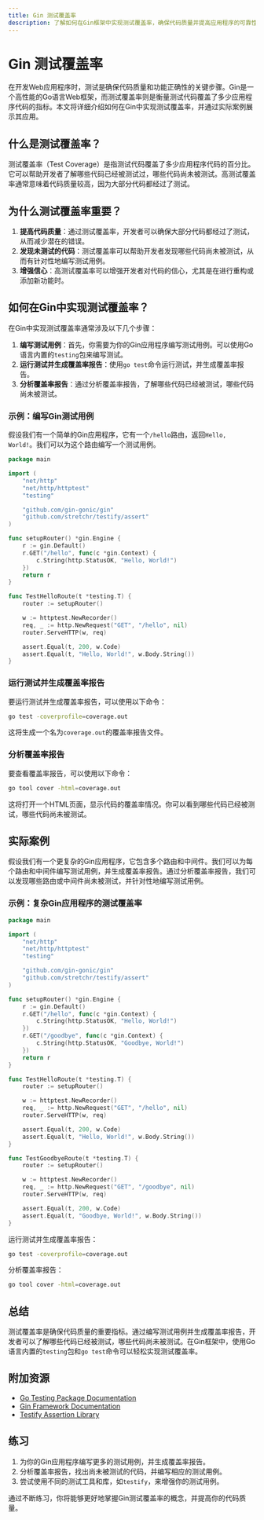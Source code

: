 ```yaml
---
title: Gin 测试覆盖率
description: 了解如何在Gin框架中实现测试覆盖率，确保代码质量并提高应用程序的可靠性。
---
```


# Gin 测试覆盖率

在开发Web应用程序时，测试是确保代码质量和功能正确性的关键步骤。Gin是一个高性能的Go语言Web框架，而测试覆盖率则是衡量测试代码覆盖了多少应用程序代码的指标。本文将详细介绍如何在Gin中实现测试覆盖率，并通过实际案例展示其应用。

## 什么是测试覆盖率？

测试覆盖率（Test Coverage）是指测试代码覆盖了多少应用程序代码的百分比。它可以帮助开发者了解哪些代码已经被测试过，哪些代码尚未被测试。高测试覆盖率通常意味着代码质量较高，因为大部分代码都经过了测试。

## 为什么测试覆盖率重要？

1. **提高代码质量**：通过测试覆盖率，开发者可以确保大部分代码都经过了测试，从而减少潜在的错误。
2. **发现未测试的代码**：测试覆盖率可以帮助开发者发现哪些代码尚未被测试，从而有针对性地编写测试用例。
3. **增强信心**：高测试覆盖率可以增强开发者对代码的信心，尤其是在进行重构或添加新功能时。

## 如何在Gin中实现测试覆盖率？

在Gin中实现测试覆盖率通常涉及以下几个步骤：

1. **编写测试用例**：首先，你需要为你的Gin应用程序编写测试用例。可以使用Go语言内置的`testing`包来编写测试。
2. **运行测试并生成覆盖率报告**：使用`go test`命令运行测试，并生成覆盖率报告。
3. **分析覆盖率报告**：通过分析覆盖率报告，了解哪些代码已经被测试，哪些代码尚未被测试。

### 示例：编写Gin测试用例

假设我们有一个简单的Gin应用程序，它有一个`/hello`路由，返回`Hello, World!`。我们可以为这个路由编写一个测试用例。

```go
package main

import (
    "net/http"
    "net/http/httptest"
    "testing"

    "github.com/gin-gonic/gin"
    "github.com/stretchr/testify/assert"
)

func setupRouter() *gin.Engine {
    r := gin.Default()
    r.GET("/hello", func(c *gin.Context) {
        c.String(http.StatusOK, "Hello, World!")
    })
    return r
}

func TestHelloRoute(t *testing.T) {
    router := setupRouter()

    w := httptest.NewRecorder()
    req, _ := http.NewRequest("GET", "/hello", nil)
    router.ServeHTTP(w, req)

    assert.Equal(t, 200, w.Code)
    assert.Equal(t, "Hello, World!", w.Body.String())
}
```

### 运行测试并生成覆盖率报告

要运行测试并生成覆盖率报告，可以使用以下命令：

```bash
go test -coverprofile=coverage.out
```

这将生成一个名为`coverage.out`的覆盖率报告文件。

### 分析覆盖率报告

要查看覆盖率报告，可以使用以下命令：

```bash
go tool cover -html=coverage.out
```

这将打开一个HTML页面，显示代码的覆盖率情况。你可以看到哪些代码已经被测试，哪些代码尚未被测试。

## 实际案例

假设我们有一个更复杂的Gin应用程序，它包含多个路由和中间件。我们可以为每个路由和中间件编写测试用例，并生成覆盖率报告。通过分析覆盖率报告，我们可以发现哪些路由或中间件尚未被测试，并针对性地编写测试用例。

### 示例：复杂Gin应用程序的测试覆盖率

```go
package main

import (
    "net/http"
    "net/http/httptest"
    "testing"

    "github.com/gin-gonic/gin"
    "github.com/stretchr/testify/assert"
)

func setupRouter() *gin.Engine {
    r := gin.Default()
    r.GET("/hello", func(c *gin.Context) {
        c.String(http.StatusOK, "Hello, World!")
    })
    r.GET("/goodbye", func(c *gin.Context) {
        c.String(http.StatusOK, "Goodbye, World!")
    })
    return r
}

func TestHelloRoute(t *testing.T) {
    router := setupRouter()

    w := httptest.NewRecorder()
    req, _ := http.NewRequest("GET", "/hello", nil)
    router.ServeHTTP(w, req)

    assert.Equal(t, 200, w.Code)
    assert.Equal(t, "Hello, World!", w.Body.String())
}

func TestGoodbyeRoute(t *testing.T) {
    router := setupRouter()

    w := httptest.NewRecorder()
    req, _ := http.NewRequest("GET", "/goodbye", nil)
    router.ServeHTTP(w, req)

    assert.Equal(t, 200, w.Code)
    assert.Equal(t, "Goodbye, World!", w.Body.String())
}
```

运行测试并生成覆盖率报告：

```bash
go test -coverprofile=coverage.out
```

分析覆盖率报告：

```bash
go tool cover -html=coverage.out
```

## 总结

测试覆盖率是确保代码质量的重要指标。通过编写测试用例并生成覆盖率报告，开发者可以了解哪些代码已经被测试，哪些代码尚未被测试。在Gin框架中，使用Go语言内置的`testing`包和`go test`命令可以轻松实现测试覆盖率。

## 附加资源

- [Go Testing Package Documentation](https://golang.org/pkg/testing/)
- [Gin Framework Documentation](https://gin-gonic.com/docs/)
- [Testify Assertion Library](https://github.com/stretchr/testify)

## 练习

1. 为你的Gin应用程序编写更多的测试用例，并生成覆盖率报告。
2. 分析覆盖率报告，找出尚未被测试的代码，并编写相应的测试用例。
3. 尝试使用不同的测试工具和库，如`testify`，来增强你的测试用例。

通过不断练习，你将能够更好地掌握Gin测试覆盖率的概念，并提高你的代码质量。
